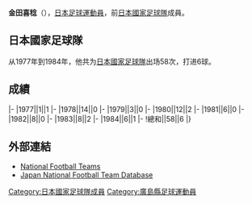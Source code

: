 {{Infobox football biography
|name=金田喜稔
|image=
|fullname=金田喜稔
|birth_date={{Birth date and age|1958|2|16}}
|cityofbirth=[[廣島縣|廣島縣]]
|countryofbirth=[[日本|日本]]
|height=1.68 m
|position=[[前鋒_(足球)|前鋒]]
|currentclub=
|years=1980-1991
|clubs=[[橫濱水手|日産自動車]]
|caps(goals)=
|nationalyears=1977-1984
|nationalteam=[[日本國家足球隊|日本]]
|nationalcaps(goals)=58 (6)
}}
'''金田喜稔'''（{{Bd|1958年|2月16日||}}），[[日本|日本]][[足球|足球]][[運動員|運動員]]，前[[日本國家足球隊|日本國家足球隊]]成員。

==日本國家足球隊==
从1977年到1984年，他共为[[日本國家足球隊|日本國家足球隊]]出场58次，打进6球。

==成績==
{{Football player national team statistics|JPN}}
|-
|1977||1||1
|-
|1978||14||0
|-
|1979||3||0
|-
|1980||12||2
|-
|1981||6||0
|-
|1982||8||0
|-
|1983||8||2
|-
|1984||6||1
|-
!總和||58||6
|}

==外部連結==
{{Reflist}}
*[http://www.national-football-teams.com/v2/player.php?id=21218 National Football Teams] {{Wayback|url=http://www.national-football-teams.com/v2/player.php?id=21218 |date=20121023060613 }}
*[https://web.archive.org/web/20131105145338/http://www.japannationalfootballteam.com/en/players/kaneda_nobutoshi.html Japan National Football Team Database]

{{Japan-sport-bio-stub}}
{{Soccer-player-stub}}
[[Category:日本國家足球隊成員|Category:日本國家足球隊成員]]
[[Category:廣島縣足球運動員|Category:廣島縣足球運動員]]